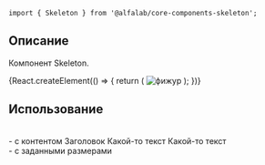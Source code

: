 

<Meta title='Компоненты|Skeleton' component={Skeleton} />

<Title>
    Skeleton ({name}@{version})
</Title>

```tsx
import { Skeleton } from '@alfalab/core-components-skeleton';
```
## Описание

Компонент Skeleton.

<Story name='Песочница'>
    {React.createElement(() => {
        return (
            <Skeleton
                visible={ boolean('visible', true) }
                className={ text('className', '') }
                dataTestId={ text('dataTestId', '') }
                animate={ boolean('animate', true) }
            >
                <img
                    width={ 150 }
                    height={ 150 }
                    alt="фижур"
                    src="https://rawgit.com/alfa-laboratory/arui-feather/master/logo.svg"
                />
            </Skeleton>
        );
    })}
</Story>

<Props of={Skeleton} />

## Использование
<br/>
- с контентом

<Preview>
    <Container>
        <Skeleton
            visible={true}
            animate={true}
            className={styles['example-1']}
        >
            Заголовок
        </Skeleton>
        <Skeleton
            visible={true}
            animate={true}
            className={styles['example-1']}
        >
            Какой-то текст
        </Skeleton>
        <Skeleton
            visible={true}
            animate={true}
            className={styles['example-1']}
        >
            <Typography.Text view='primary-large' tag='tag'>Какой-то текст</Typography.Text>
        </Skeleton>
    </Container>
</Preview>

<br/>
- с заданными размерами

<Preview>
    <Container>
        <div className={styles.wrapper}>
            <Skeleton className={styles['example-2']} visible={true} />
            <Skeleton className={styles['example-3']} visible={true} />
            <Skeleton className={styles['example-4']} visible={true} />
            <Skeleton className={styles['example-5']} visible={true} />
            <Skeleton className={styles['example-6']} visible={true} />
        </div>
    </Container>
</Preview>
